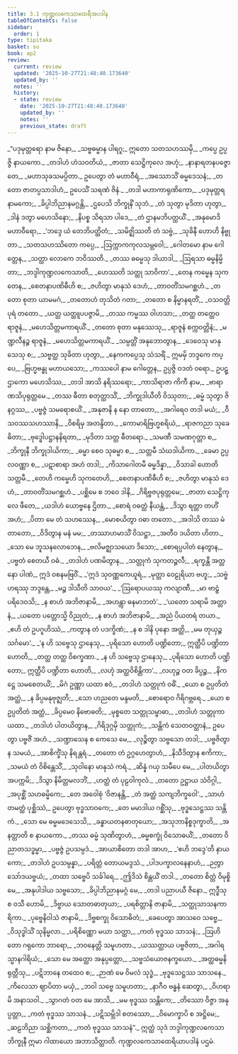 ```yaml
---
title: 3.1 ကုဏ္ဍလကေသာထေရီအပဒါန
tableOfContents: false
sidebar:
  order: 1
type: tipitaka
basket: su
book: ap2
review:
  current: review
  updated: '2025-10-27T21:48:40.173640'
  updated_by: ''
  notes: ''
  history:
  - state: review
    date: '2025-10-27T21:48:40.173640'
    updated_by: ''
    notes: ''
    previous_state: draft
---
```



<ReviewStatus review={frontmatter.review} showDetails={true} />

<HypothesisAnnotation frontmatter={frontmatter} />

<DynamicBreadcrumb />

<Division number="1" book="ap2" e="ch" v="20" p="24">

<Paragraph number="694" type="verses" book="ap2">
_“ပဒုမုတ္တရော နာမ ဇိနော,_  
_သဗ္ဗဓမ္မာန ပါရဂူ;_  
ဣတော သတသဟဿမှိ,_  
_ကပ္ပေ ဥပ္ပဇ္ဇိ နာယကော._  

</Paragraph>

</Division>
<Division number="2" book="ap2" e="ch" v="20" p="24">

<Paragraph number="695" type="verses" book="ap2">
_တဒါဟံ ဟံသဝတိယံ,_  
_ဇာတာ သေဋ္ဌိကုလေ အဟုံ;_  
_နာနာရတနပဇ္ဇောတေ,_  
_မဟာသုခသမပ္ပိတာ._  

</Paragraph>

</Division>
<Division number="3" book="ap2" e="ch" v="20" p="24">

<Paragraph number="696" book="ap2">
ဥပေတွာ တံ မဟာဝီရံ,_  
_အဿောသိံ ဓမ္မဒေသနံ;_  
_တတော ဇာတပ္ပသာဒါဟံ,_  
ဥပေသိံ သရဏံ ဇိနံ._  

</Paragraph>

</Division>
<Division number="4" book="ap2" e="ch" v="20" p="24">

<Paragraph number="697" type="verses" book="ap2">
_တဒါ မဟာကာရုဏိကော,_  
_ပဒုမုတ္တရနာမကော;_  
_ခိပ္ပါဘိညာနမဂ္ဂန္တိ,_  
_ဌပေသိ ဘိက္ခုနိံ သုဘံ._  

</Paragraph>

</Division>
<Division number="5" book="ap2" e="ch" v="20" p="24">

<Paragraph number="698" type="verses" book="ap2">
_တံ သုတွာ မုဒိတာ ဟုတွာ,_  
_ဒါနံ ဒတွာ မဟေသိနော;_  
_နိပစ္စ သိရသာ ပါဒေ,_  
_တံ ဌာနမဘိပတ္ထယိံ._  

</Paragraph>

</Division>
<Division number="6" book="ap2" e="ch" v="20" p="24">

<Paragraph number="699" type="verses" book="ap2">
_အနုမောဒိ မဟာဝီရော,_  
_‘ဘဒ္ဒေ ယံ တေဘိပတ္ထိတံ;_  
_သမိဇ္ဈိဿတိ တံ သဗ္ဗံ,_  
_သုခိနီ ဟောဟိ နိဗ္ဗုတာ._  

</Paragraph>

</Division>
<Division number="7" book="ap2" e="ch" v="20" p="24">

<Paragraph number="700" type="verses" book="ap2">
_သတသဟဿိတော ကပ္ပေ,_  
_ဩက္ကာကကုလသမ္ဘဝေါ;_  
_ဂေါတမော နာမ ဂေါတ္တေန,_  
_သတ္ထာ လောကေ ဘဝိဿတိ._  

</Paragraph>

</Division>
<Division number="8" book="ap2" e="ch" v="20" p="24">

<Paragraph number="701" type="verses" book="ap2">
_တဿ ဓမ္မေသု ဒါယာဒါ,_  
_ဩရသာ ဓမ္မနိမ္မိတာ;_  
_ဘဒ္ဒါကုဏ္ဍလကေသာတိ,_  
_ဟေဿတိ သတ္ထု သာဝိကာ’._  

</Paragraph>

</Division>
<Division number="9" book="ap2" e="ch" v="20" p="25">

<Paragraph number="702" type="verses" book="ap2">
_တေန ကမ္မေန သုကတေန,_  
_စေတနာပဏိဓီဟိ စ;_  
_ဇဟိတွာ မာနုသံ ဒေဟံ,_  
_တာဝတိံသမဂစ္ဆဟံ._  

</Paragraph>

</Division>
<Division number="10" book="ap2" e="ch" v="20" p="25">

<Paragraph number="703" type="verses" book="ap2">
_တတော စုတာ ယာမမဂံ,_  
_တတောဟံ တုသိတံ ဂတာ;_  
_တတော စ နိမ္မာနရတိံ,_  
_ဝသဝတ္တိပုရံ တတော._  

</Paragraph>

</Division>
<Division number="11" book="ap2" e="ch" v="20" p="25">

<Paragraph number="704" type="verses" book="ap2">
_ယတ္ထ ယတ္ထူပပဇ္ဇာမိ,_  
_တဿ ကမ္မဿ ဝါဟသာ;_  
_တတ္ထ တတ္ထေဝ ရာဇူနံ,_  
_မဟေသိတ္တမကာရယိံ._  

</Paragraph>

</Division>
<Division number="12" book="ap2" e="ch" v="20" p="25">

<Paragraph number="705" type="verses" book="ap2">
_တတော စုတာ မနုဿေသု,_  
_ရာဇူနံ စက္ကဝတ္တိနံ;_  
_မဏ္ဍလီနဉ္စ ရာဇူနံ,_  
_မဟေသိတ္တမကာရယိံ._  

</Paragraph>

</Division>
<Division number="13" book="ap2" e="ch" v="20" p="25">

<Paragraph number="706" type="verses" book="ap2">
_သမ္ပတ္တိံ အနုဘောတွာန,_  
_ဒေဝေသု မာနုသေသု စ;_  
_သဗ္ဗတ္ထ သုခိတာ ဟုတွာ,_  
_နေကကပ္ပေသု သံသရိံ._  

</Paragraph>

</Division>
<Division number="14" book="ap2" e="ch" v="20" p="25">

<Paragraph number="707" book="ap2">
ဣမမှိ ဘဒ္ဒကေ ကပ္ပေ,_  
_ဗြဟ္မဗန္ဓု မဟာယသော;_  
_ကဿပေါ နာမ ဂေါတ္တေန,_  
ဥပ္ပဇ္ဇိ ဝဒတံ ဝရော._  

</Paragraph>

</Division>
<Division number="15" book="ap2" e="ch" v="20" p="25">

<Paragraph number="708" type="verses" book="ap2">
ဥပဋ္ဌာကော မဟေသိဿ,_  
_တဒါ အာသိ နရိဿရော;_  
_ကာသိရာဇာ ကိကီ နာမ,_  
_ဗာရာဏသိပုရုတ္တမေ._  

</Paragraph>

</Division>
<Division number="16" book="ap2" e="ch" v="20" p="25">

<Paragraph number="709" type="verses" book="ap2">
_တဿ ဓီတာ စတုတ္ထာသိံ,_  
_ဘိက္ခုဒါယီတိ ဝိဿုတာ;_  
_ဓမ္မံ သုတွာ ဇိနဂ္ဂဿ,_  
_ပဗ္ဗဇ္ဇံ သမရောစယိံ._  

</Paragraph>

</Division>
<Division number="17" book="ap2" e="ch" v="20" p="25">

<Paragraph number="710" type="verses" book="ap2">
_အနုဇာနိ န နော တာတော,_  
_အဂါရေဝ တဒါ မယံ;_  
_ဝီသဝဿသဟဿာနိ,_  
_ဝိစရိမှ အတန္ဒိတာ._  

</Paragraph>

</Division>
<Division number="18" book="ap2" e="ch" v="20" p="25">

<Paragraph number="711" type="verses" book="ap2">
_ကောမာရိဗြဟ္မစရိယံ,_  
_ရာဇကညာ သုခေဓိတာ;_  
_ဗုဒ္ဓေါပဋ္ဌာနနိရတာ,_  
_မုဒိတာ သတ္တ ဓီတရော._  

</Paragraph>

</Division>
<Division number="19" book="ap2" e="ch" v="20" p="25">

<Paragraph number="712" type="verses" book="ap2">
_သမဏီ သမဏဂုတ္တာ စ,_  
_ဘိက္ခုနီ ဘိက္ခုဒါယိကာ;_  
_ဓမ္မာ စေဝ သုဓမ္မာ စ,_  
_သတ္တမီ သံဃဒါယိကာ._  

</Paragraph>

</Division>
<Division number="20" book="ap2" e="ch" v="20" p="25">

<Paragraph number="713" type="verses" book="ap2">
_ခေမာ ဥပ္ပလဝဏ္ဏာ စ,_  
_ပဋာစာရာ အဟံ တဒါ;_  
_ကိသာဂေါတမီ ဓမ္မဒိန္နာ,_  
_ဝိသာခါ ဟောတိ သတ္တမီ._  

</Paragraph>

</Division>
<Division number="21" book="ap2" e="ch" v="20" p="26">

<Paragraph number="714" type="verses" book="ap2">
_တေဟိ ကမ္မေဟိ သုကတေဟိ,_  
_စေတနာပဏိဓီဟိ စ;_  
_ဇဟိတွာ မာနုသံ ဒေဟံ,_  
_တာဝတိံသမဂစ္ဆဟံ._  

</Paragraph>

</Division>
<Division number="22" book="ap2" e="ch" v="20" p="26">

<Paragraph number="715" type="verses" book="ap2">
_ပစ္ဆိမေ စ ဘဝေ ဒါနိ,_  
_ဂိရိဗ္ဗဇပုရုတ္တမေ;_  
_ဇာတာ သေဋ္ဌိကုလေ ဖီတေ,_  
_ယဒါဟံ ယောဗ္ဗနေ ဌိတာ._  

</Paragraph>

</Division>
<Division number="23" book="ap2" e="ch" v="20" p="26">

<Paragraph number="716" type="verses" book="ap2">
_စောရံ ဝဓတ္ထံ နီယန္တံ,_  
_ဒိသွာ ရတ္တာ တဟိံ အဟံ;_  
_ပိတာ မေ တံ သဟဿေန,_  
_မောစယိတွာ ဝဓာ တတော._  

</Paragraph>

</Division>
<Division number="24" book="ap2" e="ch" v="20" p="26">

<Paragraph number="717" type="verses" book="ap2">
_အဒါသိ တဿ မံ တာတော,_  
_ဝိဒိတွာန မနံ မမ;_  
_တဿာဟမာသိံ ဝိသဋ္ဌာ,_  
_အတီဝ ဒယိတာ ဟိတာ._  

</Paragraph>

</Division>
<Division number="25" book="ap2" e="ch" v="20" p="26">

<Paragraph number="718" type="verses" book="ap2">
_သော မေ ဘူသနလောဘေန,_  
_ဗလိမဇ္ဈာသယော ဒိသော;_  
_စောရပ္ပပါတံ နေတွာန,_  
_ပဗ္ဗတံ စေတယီ ဝဓံ._  

</Paragraph>

</Division>
<Division number="26" book="ap2" e="ch" v="20" p="26">

<Paragraph number="719" type="verses" book="ap2">
_တဒါဟံ ပဏမိတွာန,_  
_သတ္တုကံ သုကတဉ္ဇလီ;_  
_ရက္ခန္တီ အတ္တနော ပါဏံ,_  
ဣဒံ ဝစနမဗြဝိံ._  

</Paragraph>

</Division>
<Division number="27" book="ap2" e="ch" v="20" p="26">

<Paragraph number="720" type="verses" book="ap2">
_‘ဣဒံ သုဝဏ္ဏကေယူရံ,_  
_မုတ္တာ ဝေဠုရိယာ ဗဟူ;_  
_သဗ္ဗံ ဟရဿု ဘဒ္ဒန္တေ,_  
_မဉ္စ ဒါသီတိ သာဝယ’._  

</Paragraph>

</Division>
<Division number="28" book="ap2" e="ch" v="20" p="26">

<Paragraph number="721" type="verses" book="ap2">
_‘ဩရောပယဿု ကလျာဏီ,_  
_မာ ဗာဠှံ ပရိဒေဝသိ;_  
_န စာဟံ အဘိဇာနာမိ,_  
_အဟန္တွာ ဓနမာဘတံ’._  

</Paragraph>

</Division>
<Division number="29" book="ap2" e="ch" v="20" p="26">

<Paragraph number="722" type="verses" book="ap2">
_‘ယတော သရာမိ အတ္တာနံ,_  
_ယတော ပတ္တောသ္မိ ဝိညုတံ;_  
_န စာဟံ အဘိဇာနာမိ,_  
_အညံ ပိယတရံ တယာ._  

</Paragraph>

</Division>
<Division number="30" book="ap2" e="ch" v="20" p="26">

<Paragraph number="723" type="verses" book="ap2">
_ဧဟိ တံ ဥပဂူဟိဿံ,_  
_ကတွာန တံ ပဒက္ခိဏံ;_  
_န စ ဒါနိ ပုနော အတ္ထိ,_  
_မမ တုယှဉ္စ သင်္ဂမော’._  

</Paragraph>

</Division>
<Division number="31" book="ap2" e="ch" v="20" p="27">

<Paragraph number="724" type="verses" book="ap2">
_‘န ဟိ သဗ္ဗေသု ဌာနေသု,_  
_ပုရိသော ဟောတိ ပဏ္ဍိတော;_  
ဣတ္ထီပိ ပဏ္ဍိတာ ဟောတိ,_  
_တတ္ထ တတ္ထ ဝိစက္ခဏာ._  

</Paragraph>

</Division>
<Division number="32" book="ap2" e="ch" v="20" p="27">

<Paragraph number="725" type="verses" book="ap2">
_န ဟိ သဗ္ဗေသု ဌာနေသု,_  
_ပုရိသော ဟောတိ ပဏ္ဍိတော;_  
ဣတ္ထီပိ ပဏ္ဍိတာ ဟောတိ,_  
_လဟုံ အတ္ထဝိစိန္တိကာ’._  

</Paragraph>

</Division>
<Division number="33" book="ap2" e="ch" v="20" p="27">

<Paragraph number="726" type="verses" book="ap2">
_လဟုဉ္စ ဝတ ခိပ္ပဉ္စ,_  
_နိကဋ္ဌေ သမစေတယိံ;_  
_မိဂံ ဥဏ္ဏာ ယထာ ဧဝံ,_  
_တဒါဟံ သတ္တုကံ ဝဓိံ._  

</Paragraph>

</Division>
<Division number="34" book="ap2" e="ch" v="20" p="27">

<Paragraph number="727" type="verses" book="ap2">
_ယော စ ဥပ္ပတိတံ အတ္ထံ,_  
_န ခိပ္ပမနုဗုဇ္ဈတိ;_  
_သော ဟညတေ မန္ဒမတိ,_  
_စောရောဝ ဂိရိဂဗ္ဘရေ._  

</Paragraph>

</Division>
<Division number="35" book="ap2" e="ch" v="20" p="27">

<Paragraph number="728" type="verses" book="ap2">
_ယော စ ဥပ္ပတိတံ အတ္ထံ,_  
_ခိပ္ပမေဝ နိဗောဓတိ;_  
_မုစ္စတေ သတ္တုသမ္ဗာဓာ,_  
_တဒါဟံ သတ္တုကာ ယထာ._  

</Paragraph>

</Division>
<Division number="36" book="ap2" e="ch" v="20" p="27">

<Paragraph number="729" type="verses" book="ap2">
_တဒါဟံ ပါတယိတွာန,_  
_ဂိရိဒုဂ္ဂမှိ သတ္တုကံ;_  
_သန္တိကံ သေတဝတ္ထာနံ,_  
ဥပေတွာ ပဗ္ဗဇိံ အဟံ._  

</Paragraph>

</Division>
<Division number="37" book="ap2" e="ch" v="20" p="27">

<Paragraph number="730" type="verses" book="ap2">
_သဏ္ဍာသေန စ ကေသေ မေ,_  
_လုဉ္စိတွာ သဗ္ဗသော တဒါ;_  
_ပဗ္ဗဇိတွာန သမယံ,_  
_အာစိက္ခိံသု နိရန္တရံ._  

</Paragraph>

</Division>
<Division number="38" book="ap2" e="ch" v="20" p="27">

<Paragraph number="731" type="verses" book="ap2">
_တတော တံ ဥဂ္ဂဟေတွာဟံ,_  
_နိသီဒိတွာန ဧကိကာ;_  
_သမယံ တံ ဝိစိန္တေသိံ,_  
_သုဝါနော မာနုသံ ကရံ._  

</Paragraph>

</Division>
<Division number="39" book="ap2" e="ch" v="20" p="27">

<Paragraph number="732" type="verses" book="ap2">
_ဆိန္နံ ဂယှ သမီပေ မေ,_  
_ပါတယိတွာ အပက္ကမိ;_  
_ဒိသွာ နိမိတ္တမလဘိံ,_  
_ဟတ္ထံ တံ ပုဠဝါကုလံ._  

</Paragraph>

</Division>
<Division number="40" book="ap2" e="ch" v="20" p="27">

<Paragraph number="733" type="verses" book="ap2">
_တတော ဥဋ္ဌာယ သံဝိဂ္ဂါ,_  
_အပုစ္ဆိံ သဟဓမ္မိကေ;_  
_တေ အဝေါစုံ ‘ဝိဇာနန္တိ,_  
_တံ အတ္ထံ သကျဘိက္ခဝေါ’._  

</Paragraph>

</Division>
<Division number="41" book="ap2" e="ch" v="20" p="27">

<Paragraph number="734" type="verses" book="ap2">
_သာဟံ တမတ္ထံ ပုစ္ဆိဿံ,_  
ဥပေတွာ ဗုဒ္ဓသာဝကေ;_  
_တေ မမာဒါယ ဂစ္ဆိံသု,_  
_ဗုဒ္ဓသေဋ္ဌဿ သန္တိကံ._  

</Paragraph>

</Division>
<Division number="42" book="ap2" e="ch" v="20" p="28">

<Paragraph number="735" type="verses" book="ap2">
_သော မေ ဓမ္မမဒေသေသိ,_  
_ခန္ဓာယတနဓာတုယော;_  
_အသုဘာနိစ္စဒုက္ခာတိ,_  
_အနတ္တာတိ စ နာယကော._  

</Paragraph>

</Division>
<Division number="43" book="ap2" e="ch" v="20" p="28">

<Paragraph number="736" type="verses" book="ap2">
_တဿ ဓမ္မံ သုဏိတွာဟံ,_  
_ဓမ္မစက္ခုံ ဝိသောဓယိံ;_  
_တတော ဝိညာတသဒ္ဓမ္မာ,_  
_ပဗ္ဗဇ္ဇံ ဥပသမ္ပဒံ._  

</Paragraph>

</Division>
<Division number="44" book="ap2" e="ch" v="20" p="28">

<Paragraph number="737" type="verses" book="ap2">
_အာယာစိတော တဒါ အာဟ,_  
_‘ဧဟိ ဘဒ္ဒေ’တိ နာယကော;_  
_တဒါဟံ ဥပသမ္ပန္နာ,_  
_ပရိတ္တံ တောယမဒ္ဒသံ._  

</Paragraph>

</Division>
<Division number="45" book="ap2" e="ch" v="20" p="28">

<Paragraph number="738" type="verses" book="ap2">
_ပါဒပက္ခာလနေနာဟံ,_  
_ဉတွာ သော်ဒယဗ္ဗယံ;_  
_တထာ သဗ္ဗေပိ သင်္ခါရေ,_  
_ဤဒိသံ စိန္တယိံ တဒါ._  

</Paragraph>

</Division>
<Division number="46" book="ap2" e="ch" v="20" p="28">

<Paragraph number="739" type="verses" book="ap2">
_တတော စိတ္တံ ဝိမုစ္စိ မေ,_  
_အနုပါဒါယ သဗ္ဗသော;_  
_ခိပ္ပါဘိညာနမဂ္ဂံ မေ,_  
_တဒါ ပညာပယီ ဇိနော._  

</Paragraph>

</Division>
<Division number="47" book="ap2" e="ch" v="20" p="28">

<Paragraph number="740" type="verses" book="ap2">
ဣဒ္ဓီသု စ ဝသီ ဟောမိ,_  
_ဒိဗ္ဗာယ သောတဓာတုယာ;_  
_ပရစိတ္တာနိ ဇာနာမိ,_  
_သတ္ထုသာသနကာရိကာ._  

</Paragraph>

</Division>
<Division number="48" book="ap2" e="ch" v="20" p="28">

<Paragraph number="741" type="verses" book="ap2">
_ပုဗ္ဗေနိဝါသံ ဇာနာမိ,_  
_ဒိဗ္ဗစက္ခု ဝိသောဓိတံ;_  
_ခေပေတွာ အာသဝေ သဗ္ဗေ,_  
_ဝိသုဒ္ဓါသိံ သုနိမ္မလာ._  

</Paragraph>

</Division>
<Division number="49" book="ap2" e="ch" v="20" p="28">

<Paragraph number="742" type="verses" book="ap2">
_ပရိစိဏ္ဏော မယာ သတ္ထာ,_  
_ကတံ ဗုဒ္ဓဿ သာသနံ;_  
_ဩဟိတော ဂရုကော ဘာရော,_  
_ဘဝနေတ္တိ သမူဟတာ._  

</Paragraph>

</Division>
<Division number="50" book="ap2" e="ch" v="20" p="28">

<Paragraph number="743" type="verses" book="ap2">
_ယဿတ္ထာယ ပဗ္ဗဇိတာ,_  
_အဂါရသ္မာနဂါရိယံ;_  
_သော မေ အတ္ထော အနုပ္ပတ္တော,_  
_သဗ္ဗသံယောဇနက္ခယော._  

</Paragraph>

</Division>
<Division number="51" book="ap2" e="ch" v="20" p="28">

<Paragraph number="744" type="verses" book="ap2">
_အတ္ထဓမ္မနိရုတ္တီသု,_  
_ပဋိဘာနေ တထေဝ စ;_  
_ဉာဏံ မေ ဝိမလံ သုဒ္ဓံ,_  
_ဗုဒ္ဓသေဋ္ဌဿ သာသနေ._  

</Paragraph>

</Division>
<Division number="52" book="ap2" e="ch" v="20" p="28">

<Paragraph number="745" type="verses" book="ap2">
_ကိလေသာ ဈာပိတာ မယှံ,_  
_ဘဝါ သဗ္ဗေ သမူဟတာ;_  
_နာဂီဝ ဗန္ဓနံ ဆေတွာ,_  
_ဝိဟရာမိ အနာသဝါ._  

</Paragraph>

</Division>
<Division number="53" book="ap2" e="ch" v="20" p="29">

<Paragraph number="746" type="verses" book="ap2">
_သွာဂတံ ဝတ မေ အာသိ,_  
_မမ ဗုဒ္ဓဿ သန္တိကေ;_  
_တိဿော ဝိဇ္ဇာ အနုပ္ပတ္တာ,_  
_ကတံ ဗုဒ္ဓဿ သာသနံ._  

</Paragraph>

</Division>
<Division number="54" book="ap2" e="ch" v="20" p="29">

<Paragraph number="747" type="verses" book="ap2">
_ပဋိသမ္ဘိဒါ စတဿော,_  
_ဝိမောက္ခာပိ စ အဋ္ဌိမေ;_  
_ဆဠဘိညာ သစ္ဆိကတာ,_  
_ကတံ ဗုဒ္ဓဿ သာသနံ”._  

</Paragraph>

<Paragraph number="748" book="ap2">
ဣတ္ထံ သုဒံ ဘဒ္ဒါကုဏ္ဍလကေသာ ဘိက္ခုနီ ဣမာ ဂါထာယော အဘာသိတ္ထာတိ.

</Paragraph>
</Division>

<Paragraph number="749" type="center" book="ap2">
ကုဏ္ဍလကေသာထေရိယာပဒါနံ ပဌမံ.
</Paragraph>